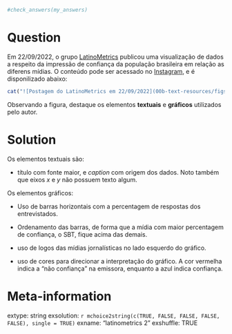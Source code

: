 ```r

#check_answers(my_answers)
```

Question
========

Em 22/09/2022, o grupo [LatinoMetrics](https://latinometrics.substack.com/) publicou uma visualização de dados a respeito da impressão de confiança da população brasileira em relação as diferens mídias. O conteúdo pode ser acessado no  [Instagram]([https://www.instagram.com/p/Ciz8mFSrZj7/]), e é disponilizado abaixo:

```r
cat("![Postagem do LatinoMetrics em 22/09/2022](00b-text-resources/figs/exercises-latinometrics-instagram_02.png)")
```

Observando a figura, destaque os elementos **textuais** e **gráficos** utilizados pelo autor.


Solution
================

Os elementos textuais são:

* título com fonte maior, e _caption_ com origem dos dados. Noto também que eixos _x_ e _y_ não possuem texto algum.

Os elementos gráficos:

* Uso de barras horizontais com a percentagem de respostas dos entrevistados. 

* Ordenamento das barras, de forma que a mídia com maior percentagem de confiança, o SBT, fique acima das demais.

* uso de logos das mídias jornalísticas no lado esquerdo do gráfico. 

* uso de cores para direcionar a interpretação do gráfico. A cor vermelha indica a "não confiança" na emissora, enquanto a azul indica confiança.



Meta-information
================
extype: string
exsolution: `r mchoice2string(c(TRUE, FALSE, FALSE, FALSE, FALSE), single = TRUE)`
exname: "latinometrics 2"
exshuffle: TRUE

